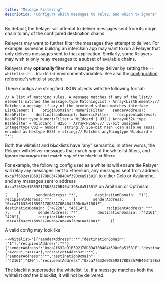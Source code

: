 ```yaml
---
title: "Message Filtering"
description: "Configure which messages to relay, and which to ignore"
---
```


By default, the Relayer will attempt to deliver messages sent from its origin chain to any of the configured destination chains.

Relayers may want to further filter the messages they attempt to deliver. For example, someone building an interchain app may want to run a Relayer that only delivers messages sent to that application. Similarly, some Relayers may wish to only relay messages to a subset of available chains.

Relayers may **optionally** filter the messages they deliver by setting the `--whitelist` or `--blacklist` environment variables. See also the [configuration reference's](/docs/operate/config-reference) whitelist section.

These configs are stringified JSON objects with the following format:

```
// A list of matching rules. A message matches if any of the list// elements matches the message.type MatchingList = Array<ListElement>;// Matches a message if any of the provided values matches.interface ListElement {    originDomain?: NumericFilter    senderAddress?: HashFilter    destinationDomain?: NumericFilter    recipientAddress?: HashFilter}type NumericFilter = Wildcard | U32 | Array<U32>;type HashFilter = Wildcard | H256 | Array<H256>;// 32-bit unsigned integertype U32 = number | string;// 256-bit hash (can also be less) encoded as hextype H256 = string;// Matches anythingtype Wildcard = "*";
```

Both the whitelist and blacklists have "any" semantics. In other words, the Relayer will deliver messages that match _any_ of the whitelist filters, and ignore messages that match _any_ of the blacklist filters.

For example, the following config used as a whitelist will ensure the Relayer will relay any messages sent to Ethereum, any messages sent from address `0xca7f632e91B592178D83A70B404f398c0a51581F` to either Celo or Avalanche, and any messages sent to address `0xca7f632e91B592178D83A70B404f398c0a51581F` on Arbitrum or Optimism.

```
[    {        senderAddress: "*",        destinationDomain: ["1"],        recipientAddress: "*"    },    {        senderAddress: "0xca7f632e91B592178D83A70B404f398c0a51581F",        destinationDomain: ["42220", "43114"],        recipientAddress: "*"    },    {        senderAddress: "*",        destinationDomain: ["42161", "420"],        recipientAddress: "0xca7f632e91B592178D83A70B404f398c0a51581F"    }]
```

A valid config may look like

```
--whitelist='[{"senderAddress":"*","destinationDomain":["1"],"recipientAddress":"*"},{"senderAddress":"0xca7f632e91B592178D83A70B404f398c0a51581F","destinationDomain":["42220","43114"],"recipientAddress":"*"},{"senderAddress":"*","destinationDomain":["42161","420"],"recipientAddress":"0xca7f632e91B592178D83A70B404f398c0a51581F"}]'
```

The blacklist supersedes the whitelist, i.e. if a message matches both the whitelist _and_ the blacklist, it will not be delivered.

